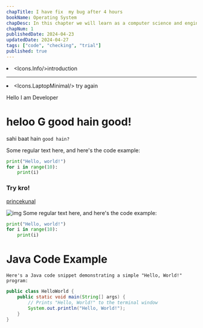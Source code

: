 ```yaml
---
chapTitle: I have fix  my bug after 4 hours
bookName: Operating System
chapDesc: In this chapter we will learn as a computer science and enginner as btech student
chapNum: 1
publishedDate: 2024-04-23
updatedDate: 2024-04-27
tags: ["code", "checking", "trial"]
published: true
---
```



<ChapIntro><li className="flex gap-3"><Icons.Info/>introduction</li><hr className="my-2"/><li className="flex gap-3"><Icons.LaptopMinimal/> try again</li></ChapIntro>

<Callout type="danger">Hello I am Developer</Callout>
# heloo G good hain good!

sahi baat hain `good hain?`

Some regular text here, and here's the code example:

```python
print("Hello, world!")
for i in range(10):
    print(i)
```
### Try kro!

[princekunal](https://github.com/princekunal101)

![img](https://avatars.githubusercontent.com/u/138247815?v=4)
Some regular text here, and here's the code example:

```python  showLineNumbers /print/#v
print("Hello, world!")
for i in range(10):
    print(i)
```
# Java Code Example
```
Here's a Java code snippet demonstrating a simple "Hello, World!" program:
```
```java { 2} showLineNumbers title="demo.java"
public class HelloWorld {
    public static void main(String[] args) {
        // Prints "Hello, World!" to the terminal window
        System.out.println("Hello, World!");
    }
}
